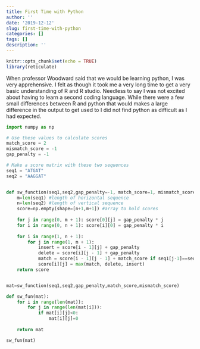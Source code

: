 ```yaml
---
title: First Time with Python
author: ''
date: '2019-12-12'
slug: first-time-with-python
categories: []
tags: []
description: ''
---
```


```r
knitr::opts_chunk$set(echo = TRUE)
library(reticulate)
```


When professor Woodward said that we would be learning python, I was very apprehensive. 
I felt as though it took me a very long time to get a very basic understanding of R and R studio. Needless to say I was not excited about having to learn a second coding language.
While there were a few small differences between R and python that would makes a large difference in the output to get used to I did not find python as difficult as I had expected. 

```python
import numpy as np

# Use these values to calculate scores
match_score = 2
mismatch_score = -1
gap_penalty = -1

# Make a score matrix with these two sequences
seq1 = "ATGAT"
seq2 = "AAGGAT"


def sw_function(seq1,seq2,gap_penalty=-1, match_score=1, mismatch_score=-1):
    m=len(seq1) #length of horizontal sequence
    n=len(seq2) #length of vertical sequence
    score=np.empty(shape=[n+1,m+1]) #array to hold scores
   
    for j in range(0, m + 1): score[0][j] = gap_penalty * j
    for i in range(0, n + 1): score[i][0] = gap_penalty * i
    
    for i in range(1, n + 1): 
        for j in range(1, m + 1):
            insert = score[i - 1][j] + gap_penalty 
            delete = score[i][j - 1] + gap_penalty 
            match = score[i - 1][j - 1] + match_score if seq1[j-1]==seq2[i-1] else mismatch_score
            score[i][j] = max(match, delete, insert)
    return score


mat=sw_function(seq1,seq2,gap_penalty,match_score,mismatch_score)

def sw_fun(mat):
    for i in range(len(mat)):
        for j in range(len(mat[i])):
            if mat[i][j]<0: 
                mat[i][j]=0
            
    return mat

sw_fun(mat)
```
